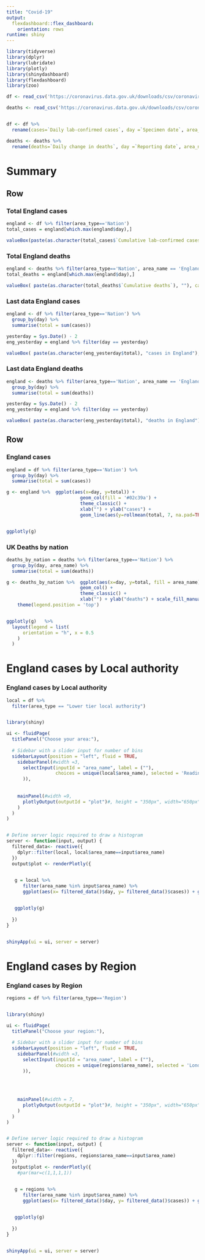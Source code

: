 ```yaml
---
title: "Covid-19"
output: 
  flexdashboard::flex_dashboard:
    orientation: rows
runtime: shiny
---
```



```r
library(tidyverse)
library(dplyr)
library(lubridate)
library(plotly)
library(shinydashboard)
library(flexdashboard)
library(zoo)

df <- read_csv('https://coronavirus.data.gov.uk/downloads/csv/coronavirus-cases_latest.csv')

deaths <- read_csv('https://coronavirus.data.gov.uk/downloads/csv/coronavirus-deaths_latest.csv')


df <- df %>%  
  rename(cases=`Daily lab-confirmed cases`, day =`Specimen date`, area_name='Area name', area_type = `Area type`)

deaths <- deaths %>%  
  rename(deaths=`Daily change in deaths`, day =`Reporting date`, area_name='Area name', area_type = `Area type`)

```


Summary
=======================================================================


Row {data-height=50}
-------------------------------------

### Total England cases


```r
england <- df %>% filter(area_type=='Nation')
total_cases = england[which.max(england$day),]

valueBox(paste(as.character(total_cases$`Cumulative lab-confirmed cases`), ""), caption = "total cases in England", color = "#05668d")

```

### Total England deaths


```r
england <- deaths %>% filter(area_type=='Nation', area_name == 'England')
total_deaths = england[which.max(england$day),]

valueBox( paste(as.character(total_deaths$`Cumulative deaths`), ""), caption = "total deaths in England" , color = "#05668d")

```

### Last data England cases


```r
england <- df %>% filter(area_type=='Nation') %>%
  group_by(day) %>% 
  summarise(total = sum(cases))

yesterday = Sys.Date() - 2
eng_yesterday = england %>% filter(day == yesterday)

valueBox( paste(as.character(eng_yesterday$total), "cases in England"), caption = paste("on ", as.character(eng_yesterday$day)), color = "#05668d")

```

### Last data England deaths


```r
england <- deaths %>% filter(area_type=='Nation', area_name == 'England') %>%
  group_by(day) %>% 
  summarise(total = sum(deaths))

yesterday = Sys.Date() - 2
eng_yesterday = england %>% filter(day == yesterday)

valueBox( paste(as.character(eng_yesterday$total), "deaths in England"), caption = paste("on ", as.character(eng_yesterday$day)), color = "#05668d")

```



Row
-------------------------------------

### **England cases**

```r
england = df %>% filter(area_type=='Nation') %>%
  group_by(day) %>% 
  summarise(total = sum(cases))

g <- england %>%  ggplot(aes(x=day, y=total)) +
                           geom_col(fill = '#02c39a') + 
                           theme_classic() +
                           xlab("") + ylab("cases") +
                           geom_line(aes(y=rollmean(total, 7, na.pad=TRUE)))


ggplotly(g)

```


### **UK Deaths by nation**

```r
deaths_by_nation = deaths %>% filter(area_type=='Nation') %>%
  group_by(day, area_name) %>% 
  summarise(total = sum(deaths))

g <- deaths_by_nation %>%  ggplot(aes(x=day, y=total, fill = area_name)) +
                           geom_col() + 
                           theme_classic() +
                           xlab("") + ylab("deaths") + scale_fill_manual(name = "",values = c("#02c39a", "#05668d", "#028090", "#00a896")) +
    theme(legend.position = 'top')


ggplotly(g)   %>%
  layout(legend = list(
      orientation = "h", x = 0.5
    )
  )

```

England cases by Local authority
=======================================================================
    
### **England cases by Local authority** 

```r

local = df %>%  
  filter(area_type == "Lower tier local authority")


library(shiny)

ui <- fluidPage(
  titlePanel("Choose your area:"),
  
  # Sidebar with a slider input for number of bins 
  sidebarLayout(position = "left", fluid = TRUE,
    sidebarPanel(#width =3,
      selectInput(inputId = "area_name", label = (""),
                  choices = unique(local$area_name), selected = 'Reading'
      )),
    
    
    mainPanel(#width =9,
      plotlyOutput(outputId = "plot")#, height = "350px", width="650px")
    )
  )
)


# Define server logic required to draw a histogram
server <- function(input, output) {
  filtered_data<- reactive({
    dplyr::filter(local, local$area_name==input$area_name)
  })
  output$plot <- renderPlotly({

    
   g = local %>% 
      filter(area_name %in% input$area_name) %>% 
      ggplot(aes(x= filtered_data()$day, y= filtered_data()$cases)) + geom_bar(stat = "identity", fill = '#028090') + xlab("") + ylab("cases") + theme_classic() + geom_line(aes(y=rollmean(filtered_data()$cases, 7, na.pad=TRUE)))


   ggplotly(g)
    
  })
}


shinyApp(ui = ui, server = server)
```


England cases by Region
=======================================================================

### **England cases by Region**


```r

regions = df %>% filter(area_type=='Region')


library(shiny)

ui <- fluidPage(
  titlePanel("Choose your region:"),
  
  # Sidebar with a slider input for number of bins 
  sidebarLayout(position = "left", fluid = TRUE,
    sidebarPanel(#width =3,
      selectInput(inputId = "area_name", label = (""),
                  choices = unique(regions$area_name), selected = 'London'
      )),
    
    
    
    
    mainPanel(#width = 7,
      plotlyOutput(outputId = "plot")#, height = "350px", width="650px")
    )
  )
)


# Define server logic required to draw a histogram
server <- function(input, output) {
  filtered_data<- reactive({
    dplyr::filter(regions, regions$area_name==input$area_name)
  })
  output$plot <- renderPlotly({
    #par(mar=c(1,1,1,1))

    
   g = regions %>% 
      filter(area_name %in% input$area_name) %>% 
      ggplot(aes(x= filtered_data()$day, y= filtered_data()$cases)) + geom_bar(stat = "identity", fill = '#00a896') + xlab("") + ylab("cases") + theme_classic() + geom_line(aes(y=rollmean(filtered_data()$cases, 7, na.pad=TRUE)))


   ggplotly(g)
    
  })
}


shinyApp(ui = ui, server = server)
```


